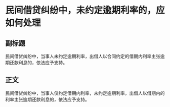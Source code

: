 # 民间借贷纠纷中，未约定逾期利率的，应如何处理
## 副标题
民间借贷纠纷中，当事人未约定逾期利率，出借人以合同约定的借期内利率主张逾期还款利息的，依法应予支持。
## 正文
民间借贷纠纷中，当事人仅约定借期内利率，未约定逾期利率，出借人以借期内的利率主张逾期还款利息的，依法应予支持。